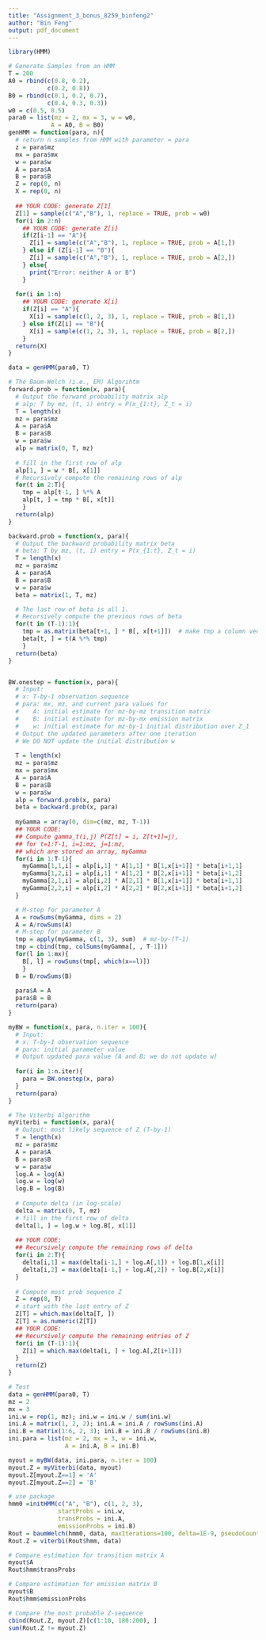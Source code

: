 ```yaml
---
title: "Assignment_3_bonus_8259_binfeng2"
author: "Bin Feng"
output: pdf_document
---
```


```r
library(HMM)
```

```r
# Generate Samples from an HMM
T = 200
A0 = rbind(c(0.8, 0.2),
           c(0.2, 0.8))
B0 = rbind(c(0.1, 0.2, 0.7), 
           c(0.4, 0.3, 0.3))
w0 = c(0.5, 0.5)
para0 = list(mz = 2, mx = 3, w = w0,
            A = A0, B = B0)
genHMM = function(para, n){
  # return n samples from HMM with parameter = para
  z = para$mz
  mx = para$mx
  w = para$w
  A = para$A
  B = para$B
  Z = rep(0, n)
  X = rep(0, n)
  
  ## YOUR CODE: generate Z[1]
  Z[1] = sample(c("A","B"), 1, replace = TRUE, prob = w0)
  for(i in 2:n)
    ## YOUR CODE: generate Z[i]
    if(Z[i-1] == "A"){
      Z[i] = sample(c("A","B"), 1, replace = TRUE, prob = A[1,])
    } else if (Z[i-1] == "B"){
      Z[i] = sample(c("A","B"), 1, replace = TRUE, prob = A[2,])
    } else{
      print("Error: neither A or B")
    }
    
  for(i in 1:n)
    ## YOUR CODE: generate X[i]
    if(Z[i] == "A"){
      X[i] = sample(c(1, 2, 3), 1, replace = TRUE, prob = B[1,])
    } else if(Z[i] == "B"){
      X[i] = sample(c(1, 2, 3), 1, replace = TRUE, prob = B[2,])
    }
  return(X)
}

data = genHMM(para0, T)
```

```r
# The Baum-Welch (i.e., EM) Algorihtm
forward.prob = function(x, para){
  # Output the forward probability matrix alp 
  # alp: T by mz, (t, i) entry = P(x_{1:t}, Z_t = i)
  T = length(x)
  mz = para$mz
  A = para$A
  B = para$B
  w = para$w
  alp = matrix(0, T, mz)
  
  # fill in the first row of alp
  alp[1, ] = w * B[, x[1]]
  # Recursively compute the remaining rows of alp
  for(t in 2:T){
    tmp = alp[t-1, ] %*% A
    alp[t, ] = tmp * B[, x[t]]
    }
  return(alp)
}

backward.prob = function(x, para){
  # Output the backward probability matrix beta
  # beta: T by mz, (t, i) entry = P(x_{1:t}, Z_t = i)
  T = length(x)
  mz = para$mz
  A = para$A
  B = para$B
  w = para$w
  beta = matrix(1, T, mz)

  # The last row of beta is all 1.
  # Recursively compute the previous rows of beta
  for(t in (T-1):1){
    tmp = as.matrix(beta[t+1, ] * B[, x[t+1]])  # make tmp a column vector
    beta[t, ] = t(A %*% tmp)
    }
  return(beta)
}


BW.onestep = function(x, para){
  # Input: 
  # x: T-by-1 observation sequence
  # para: mx, mz, and current para values for
  #    A: initial estimate for mz-by-mz transition matrix
  #    B: initial estimate for mz-by-mx emission matrix
  #    w: initial estimate for mz-by-1 initial distribution over Z_1
  # Output the updated parameters after one iteration
  # We DO NOT update the initial distribution w
  
  T = length(x)
  mz = para$mz
  mx = para$mx
  A = para$A
  B = para$B
  w = para$w
  alp = forward.prob(x, para)
  beta = backward.prob(x, para)
  
  myGamma = array(0, dim=c(mz, mz, T-1))
  ## YOUR CODE: 
  ## Compute gamma_t(i,j) P(Z[t] = i, Z[t+1]=j), 
  ## for t=1:T-1, i=1:mz, j=1:mz, 
  ## which are stored an array, myGamma
  for(i in 1:T-1){
    myGamma[1,1,i] = alp[i,1] * A[1,1] * B[1,x[i+1]] * beta[i+1,1]
    myGamma[1,2,i] = alp[i,1] * A[1,2] * B[2,x[i+1]] * beta[i+1,2]
    myGamma[2,1,i] = alp[i,2] * A[2,1] * B[1,x[i+1]] * beta[i+1,1]
    myGamma[2,2,i] = alp[i,2] * A[2,2] * B[2,x[i+1]] * beta[i+1,2]
  }

  # M-step for parameter A
  A = rowSums(myGamma, dims = 2)
  A = A/rowSums(A)
  # M-step for parameter B
  tmp = apply(myGamma, c(1, 3), sum)  # mz-by-(T-1)
  tmp = cbind(tmp, colSums(myGamma[, , T-1]))
  for(l in 1:mx){
    B[, l] = rowSums(tmp[, which(x==l)])
    }
  B = B/rowSums(B)
  
  para$A = A
  para$B = B
  return(para)
}

myBW = function(x, para, n.iter = 100){
  # Input:
  # x: T-by-1 observation sequence
  # para: initial parameter value
  # Output updated para value (A and B; we do not update w)
  
  for(i in 1:n.iter){
    para = BW.onestep(x, para)
  }
  return(para)
}

```

```r
# The Viterbi Algorithm
myViterbi = function(x, para){
  # Output: most likely sequence of Z (T-by-1)
  T = length(x)
  mz = para$mz
  A = para$A
  B = para$B
  w = para$w
  log.A = log(A)
  log.w = log(w)
  log.B = log(B)
  
  # Compute delta (in log-scale)
  delta = matrix(0, T, mz) 
  # fill in the first row of delta
  delta[1, ] = log.w + log.B[, x[1]]
 
  ## YOUR CODE: 
  ## Recursively compute the remaining rows of delta
  for(i in 2:T){
    delta[i,1] = max(delta[i-1,] + log.A[,1]) + log.B[1,x[i]]
    delta[i,2] = max(delta[i-1,] + log.A[,2]) + log.B[2,x[i]]
  }
  
  # Compute most prob sequence Z
  Z = rep(0, T)
  # start with the last entry of Z
  Z[T] = which.max(delta[T, ])
  Z[T] = as.numeric(Z[T])
  ## YOUR CODE: 
  ## Recursively compute the remaining entries of Z
  for(i in (T-1):1){
    Z[i] = which.max(delta[i, ] + log.A[,Z[i+1]])
  }
  return(Z)
}
```

```r
# Test
data = genHMM(para0, T)
mz = 2
mx = 3
ini.w = rep(1, mz); ini.w = ini.w / sum(ini.w)
ini.A = matrix(1, 2, 2); ini.A = ini.A / rowSums(ini.A)
ini.B = matrix(1:6, 2, 3); ini.B = ini.B / rowSums(ini.B)
ini.para = list(mz = 2, mx = 3, w = ini.w,
                A = ini.A, B = ini.B)

myout = myBW(data, ini.para, n.iter = 100)
myout.Z = myViterbi(data, myout)
myout.Z[myout.Z==1] = 'A'
myout.Z[myout.Z==2] = 'B'

# use package
hmm0 =initHMM(c("A", "B"), c(1, 2, 3),
              startProbs = ini.w,
              transProbs = ini.A, 
              emissionProbs = ini.B)
Rout = baumWelch(hmm0, data, maxIterations=100, delta=1E-9, pseudoCount=0)
Rout.Z = viterbi(Rout$hmm, data)

# Compare estimation for transition matrix A
myout$A
Rout$hmm$transProbs

# Compare estimation for emission matrix B
myout$B
Rout$hmm$emissionProbs

# Compare the most probable Z-sequence
cbind(Rout.Z, myout.Z)[c(1:10, 180:200), ]
sum(Rout.Z != myout.Z)


```